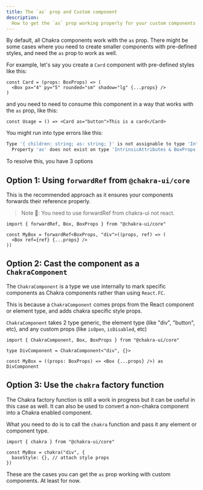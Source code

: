 ```yaml
---
title: The `as` prop and Custom component
description:
  How to get the `as` prop working properly for your custom components
---
```


By default, all Chakra components work with the `as` prop. There might be some
cases where you need to create smaller components with pre-defined styles, and
need the `as` prop to work as well.

For example, let's say you create a `Card` component with pre-defined styles
like this:

```tsx live=false
const Card = (props: BoxProps) => (
  <Box px="4" py="5" rounded="sm" shadow="lg" {...props} />
)
```

and you need to need to consume this component in a way that works with the `as`
prop, like this:

```tsx live=false
const Usage = () => <Card as="button">This is a card</Card>
```

You might run into type errors like this:

```sh
Type '{ children: string; as: string; }' is not assignable to type 'IntrinsicAttributes & BoxProps'.
  Property 'as' does not exist on type 'IntrinsicAttributes & BoxProps'.
```

To resolve this, you have 3 options

## Option 1: Using `forwardRef` from `@chakra-ui/core`

This is the recommended approach as it ensures your components forwards their
reference properly.

> Note 🚨: You need to use forwardRef from chakra-ui not react.

```tsx live=false
import { forwardRef, Box, BoxProps } from "@chakra-ui/core"

const MyBox = forwardRef<BoxProps, "div">((props, ref) => (
  <Box ref={ref} {...props} />
))
```

## Option 2: Cast the component as a `ChakraComponent`

The `ChakraComponent` is a type we use internally to mark specific components as
Chakra components rather than using `React.FC`.

This is because a `ChakraComponent` comes props from the React component or
element type, and adds chakra specific style props.

`ChakraComponent` takes 2 type generic, the element type (like "div", "button",
etc), and any custom props (like `isOpen`, `isDisabled`, etc)

```tsx live=false
import { ChakraComponent, Box, BoxProps } from "@chakra-ui/core"

type DivComponent = ChakraComponent<"div", {}>

const MyBox = ((props: BoxProps) => <Box {...props} />) as DivComponent
```

## Option 3: Use the `chakra` factory function

The Chakra factory function is still a work in progress but it can be useful in
this case as well. It can also be used to convert a non-chakra component into a
Chakra enabled component.

What you need to do is to call the `chakra` function and pass it any element or
component type.

```tsx live=false
import { chakra } from "@chakra-ui/core"

const MyBox = chakra("div", {
  baseStyle: {}, // attach style props
})
```

These are the cases you can get the `as` prop working with custom components. At
least for now.
